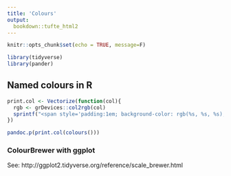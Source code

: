 ```yaml
---
title: 'Colours'
output:
  bookdown::tufte_html2
---
```


```r
knitr::opts_chunk$set(echo = TRUE, message=F)

library(tidyverse)
library(pander)
```



## Named colours in R {- #named-colours}

```r
print.col <- Vectorize(function(col){
  rgb <- grDevices::col2rgb(col)
  sprintf("<span style='padding:1em; background-color: rgb(%s, %s, %s);'>&nbsp;</span> %s \n\n", rgb[1], rgb[2], rgb[3], col,  rgb[1], rgb[2], rgb[3])
})

pandoc.p(print.col(colours()))
```


### ColourBrewer with ggplot {- #color-brewer}

See: http://ggplot2.tidyverse.org/reference/scale_brewer.html



